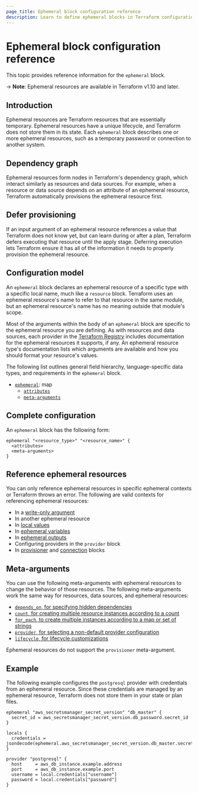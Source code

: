 ```yaml
---
page_title: Ephemeral block configuration reference
description: Learn to define ephemeral blocks in Terraform configurations to keep temporary and sensitive information out of Terraform state and plan files.
---
```


# Ephemeral block configuration reference

This topic provides reference information for the `ephemeral` block. 

-> **Note**: Ephemeral resources are available in Terraform v1.10 and later.

## Introduction

Ephemeral resources are Terraform resources that are essentially temporary. Ephemeral resources have a unique lifecycle, and Terraform does not store them in its state. Each `ephemeral` block describes one or more ephemeral resources, such as a temporary password or connection to another system.

## Dependency graph

Ephemeral resources form nodes in Terraform's dependency graph, which interact similarly as resources and data sources. For example, when a resource or data source depends on an attribute of an ephemeral resource, Terraform automatically provisions the ephemeral resource first.

## Defer provisioning

If an input argument of an ephemeral resource references a value that Terraform does not know yet, but can learn during or after a plan, Terraform defers executing that resource until the apply stage. Deferring execution lets Terraform ensure it has all of the information it needs to properly provision the ephemeral resource.

## Configuration model

An `ephemeral` block declares an ephemeral resource of a specific type with a
specific local name, much like a `resource` block. Terraform uses an ephemeral resource's name to refer to that resource in the same module, but an ephemeral resource's name has no meaning outside that module's scope.

Most of the arguments within the body of an `ephemeral` block are specific to the ephemeral resource you are defining. As with resources and data sources, each provider in the [Terraform Registry](https://registry.terraform.io/browse/providers) includes documentation for the ephemeral resources it supports, if any. An ephemeral resource type's documentation lists which arguments are available and how you should format your resource's values. 

The following list outlines general field hierarchy, language-specific data types, and requirements in the `ephemeral` block. 

- [`ephemeral`](#ephemeral): map
  - [`attributes`](#ephemeral)
  - [`meta-arguments`](#ephemeral)

## Complete configuration

An `ephemeral` block has the following form:

```hcl
ephemeral "<resource_type>" "<resource_name>" {
  <attributes>
  <meta-arguments>
}
```

## Reference ephemeral resources

You can only reference ephemeral resources in specific ephemeral contexts or
Terraform throws an error. The following are valid contexts for referencing
ephemeral resources:

* In a [write-only argument](/terraform/language/resources/ephemeral/write-only)
* In another ephemeral resource
* In [local values](/terraform/language/values/locals#ephemeral-values)
* In [ephemeral variables](/terraform/language/values/variables#exclude-values-from-state)
* In [ephemeral outputs](/terraform/language/values/outputs#ephemeral-avoid-storing-values-in-state-or-plan-files)
* Configuring providers in the `provider` block
* In [provisioner](/terraform/language/resources/provisioners/syntax) and [connection](/terraform/language/resources/provisioners/connection) blocks

## Meta-arguments

You can use the following meta-arguments with ephemeral resources to change the behavior of those resources. The following meta-arguments work the same way for resources, data sources, and ephemeral
resources:

- [`depends_on`, for specifying hidden dependencies](/terraform/language/meta-arguments/depends_on)
- [`count`, for creating multiple resource instances according to a count](/terraform/language/meta-arguments/count)
- [`for_each`, to create multiple instances according to a map or set of strings](/terraform/language/meta-arguments/for_each)
- [`provider`, for selecting a non-default provider configuration](/terraform/language/meta-arguments/resource-provider)
- [`lifecycle`, for lifecycle customizations](/terraform/language/meta-arguments/lifecycle)

Ephemeral resources do not support the `provisioner` meta-argument.

## Example

The following example configures the `postgresql` provider with credentials from
an ephemeral resource. Since these credentials are managed by an ephemeral resource, Terraform does not store them in your state or plan files.

```hcl
ephemeral "aws_secretsmanager_secret_version" "db_master" {
  secret_id = aws_secretsmanager_secret_version.db_password.secret_id
}

locals {
  credentials = jsondecode(ephemeral.aws_secretsmanager_secret_version.db_master.secret_string)
}

provider "postgresql" {
  host     = aws_db_instance.example.address
  port     = aws_db_instance.example.port
  username = local.credentials["username"]
  password = local.credentials["password"]
}
```
